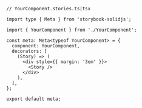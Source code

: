 ```tsx
// YourComponent.stories.ts|tsx

import type { Meta } from 'storybook-solidjs';

import { YourComponent } from './YourComponent';

const meta: Meta<typeof YourComponent> = {
  component: YourComponent,
  decorators: [
    (Story) => (
      <div style={{ margin: '3em' }}>
        <Story />
      </div>
    ),
  ],
};

export default meta;
```
